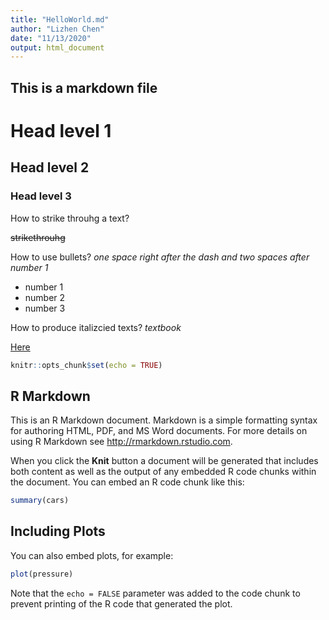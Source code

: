 ---
title: "HelloWorld.md"
author: "Lizhen Chen"
date: "11/13/2020"
output: html_document
---


## This is a markdown file




# Head level 1
## Head level 2
### Head level 3

How to strike throuhg a text?

~~strikethrouhg~~

How to use bullets? *one space right after the dash and two spaces after number 1*

- number 1   
- number 2   
- number 3   


How to produce italizcied texts?
*textbook*

[Here](https://stackoverflow.com/questions/1330989/rotating-and-spacing-axis-labels-in-ggplot2)


```{r setup, include=FALSE}
knitr::opts_chunk$set(echo = TRUE)
```

## R Markdown

This is an R Markdown document. Markdown is a simple formatting syntax for authoring HTML, PDF, and MS Word documents. For more details on using R Markdown see <http://rmarkdown.rstudio.com>.

When you click the **Knit** button a document will be generated that includes both content as well as the output of any embedded R code chunks within the document. You can embed an R code chunk like this:

```{r cars}
summary(cars)
```

## Including Plots

You can also embed plots, for example:

```{r pressure, echo=FALSE}
plot(pressure)
```

Note that the `echo = FALSE` parameter was added to the code chunk to prevent printing of the R code that generated the plot.
